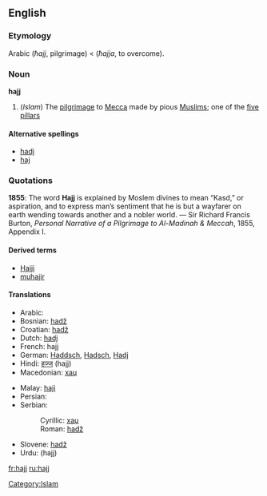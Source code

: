 ==English==

===Etymology===
Arabic {{ARchar|[[حج]]}} (''ħajj'', pilgrimage) < {{ARchar|[[حج]]}} (''ħajja'', to overcome).

===Noun===
{{wikipedia}}
'''hajj'''

# (''Islam'') The [[pilgrimage]] to [[Mecca]] made by pious [[Muslim]]s; one of the [[five pillars]]

====Alternative spellings====
*[[hadj]]
*[[haj]]

===Quotations===
'''1855''': The word '''Hajj''' is explained by Moslem divines to mean “Kasd,” or aspiration, and to express man’s sentiment that he is but a wayfarer on earth wending towards another and a nobler world. &mdash; Sir Richard Francis Burton, ''Personal Narrative of a Pilgrimage to Al-Madinah & Meccah'', 1855, Appendix I.

====Derived terms====
{{rfc-level|Derived terms at L4+ not in L3 POS section}}
*[[Hajji]]
*[[muhajir]]

====Translations====
{{top}}
*Arabic: {{ARchar|[[حج]]}} {{Unicode|(ħajj)}} {{m}}
*Bosnian: [[hadž]] {{m}}
*Croatian: [[hadž]] {{m}}
*Dutch: [[hadj]] {{m}}
*French: hajj {{m}}
*German: [[Haddsch]], [[Hadsch]], [[Hadj]] {{m}}
*Hindi: [[हज्ज]] (hajj) {{m}}
*Macedonian: [[хаџ]] {{m}}
{{mid}}
*Malay: [[haji]]
*Persian: {{FAchar|[[حج]]}} {{Unicode|(ħajj)}} {{m}}
*Serbian:
*:Cyrillic: [[хаџ#Serbian|хаџ]] {{m}}
*:Roman: [[hadž#Serbian|hadž]] {{m}}
*Slovene: [[hadž]] {{m}}
*Urdu: {{URchar|[[حج]]}} (hajj) {{m}}
{{bottom}}

[[Category:Islam]]

[[fr:hajj]]
[[ru:hajj]]